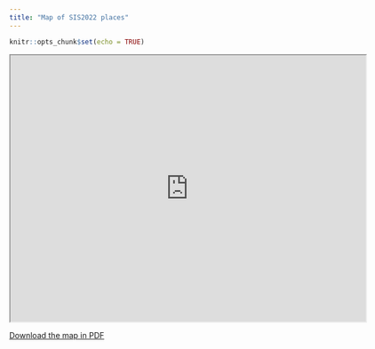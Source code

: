 ```yaml
---
title: "Map of SIS2022 places"
---
```


```r
knitr::opts_chunk$set(echo = TRUE)
```

<!-- [](https://www.google.com/maps/d/edit?mid=1JuE9NpJ070JuYx1Y-TSZhj929YmiSjM&usp=sharing) -->

<!-- https://www.google.com/maps/d/edit?mid=1JuE9NpJ070JuYx1Y-TSZhj929YmiSjM&usp=sharing -->

<iframe src="https://www.google.com/maps/d/embed?mid=1JuE9NpJ070JuYx1Y-TSZhj929YmiSjM&hl=it&ehbc=2E312F" width="640" height="480"></iframe>

[Download the map in PDF](https://drive.google.com/file/d/12bwki3Qr47tkOGzB5WWo7FBxl7O6-kbh/view?usp=sharing)